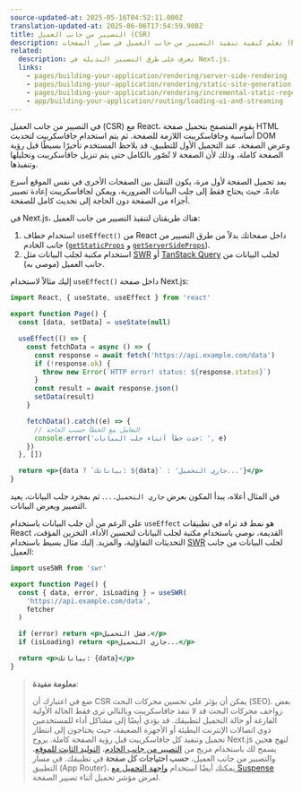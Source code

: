 ```yaml
---
source-updated-at: 2025-05-16T04:52:11.000Z
translation-updated-at: 2025-06-06T17:54:59.908Z
title: التصيير من جانب العميل (CSR)
description: تعلم كيفية تنفيذ التصيير من جانب العميل في مسار الصفحات (Pages Router).
related:
  description: تعرف على طرق التصيير البديلة في Next.js.
  links:
    - pages/building-your-application/rendering/server-side-rendering
    - pages/building-your-application/rendering/static-site-generation
    - pages/building-your-application/rendering/incremental-static-regeneration
    - app/building-your-application/routing/loading-ui-and-streaming
---
```


في التصيير من جانب العميل (CSR) مع React، يقوم المتصفح بتحميل صفحة HTML أساسية وجافاسكريبت اللازمة للصفحة. ثم يتم استخدام جافاسكريبت لتحديث DOM وعرض الصفحة. عند التحميل الأول للتطبيق، قد يلاحظ المستخدم تأخيرًا بسيطًا قبل رؤية الصفحة كاملة، وذلك لأن الصفحة لا تُصّور بالكامل حتى يتم تنزيل جافاسكريبت وتحليلها وتنفيذها.

بعد تحميل الصفحة لأول مرة، يكون التنقل بين الصفحات الأخرى في نفس الموقع أسرع عادةً، حيث يحتاج فقط إلى جلب البيانات الضرورية، ويمكن لجافاسكريبت إعادة تصيير أجزاء من الصفحة دون الحاجة إلى تحديث كامل للصفحة.

في Next.js، هناك طريقتان لتنفيذ التصيير من جانب العميل:

1. استخدام خطاف `useEffect()` من React داخل صفحاتك بدلاً من طرق التصيير من جانب الخادم ([`getStaticProps`](/docs/pages/building-your-application/data-fetching/get-static-props) و [`getServerSideProps`](/docs/pages/building-your-application/data-fetching/get-server-side-props)).
2. استخدام مكتبة لجلب البيانات مثل [SWR](https://swr.vercel.app/) أو [TanStack Query](https://tanstack.com/query/latest/) لجلب البيانات من جانب العميل (موصى به).

إليك مثالاً لاستخدام `useEffect()` داخل صفحة Next.js:

```jsx filename="pages/index.js"
import React, { useState, useEffect } from 'react'

export function Page() {
  const [data, setData] = useState(null)

  useEffect(() => {
    const fetchData = async () => {
      const response = await fetch('https://api.example.com/data')
      if (!response.ok) {
        throw new Error(`HTTP error! status: ${response.status}`)
      }
      const result = await response.json()
      setData(result)
    }

    fetchData().catch((e) => {
      // التعامل مع الخطأ حسب الحاجة
      console.error('حدث خطأ أثناء جلب البيانات: ', e)
    })
  }, [])

  return <p>{data ? `بياناتك: ${data}` : 'جاري التحميل...'}</p>
}
```

في المثال أعلاه، يبدأ المكون بعرض `جاري التحميل...`. ثم بمجرد جلب البيانات، يعيد التصيير ويعرض البيانات.

على الرغم من أن جلب البيانات باستخدام `useEffect` هو نمط قد تراه في تطبيقات React القديمة، نوصي باستخدام مكتبة لجلب البيانات لتحسين الأداء، التخزين المؤقت، التحديثات التفاؤلية، والمزيد. إليك مثال بسيط باستخدام [SWR](https://swr.vercel.app/) لجلب البيانات من جانب العميل:

```jsx filename="pages/index.js"
import useSWR from 'swr'

export function Page() {
  const { data, error, isLoading } = useSWR(
    'https://api.example.com/data',
    fetcher
  )

  if (error) return <p>فشل التحميل.</p>
  if (isLoading) return <p>جاري التحميل...</p>

  return <p>بياناتك: {data}</p>
}
```

> **معلومة مفيدة**:
>
> ضع في اعتبارك أن CSR يمكن أن يؤثر على تحسين محركات البحث (SEO). بعض زواحف محركات البحث قد لا تنفذ جافاسكريبت وبالتالي ترى فقط الحالة الأولية الفارغة أو حالة التحميل لتطبيقك. قد يؤدي أيضًا إلى مشاكل أداء للمستخدمين ذوي اتصالات الإنترنت البطيئة أو الأجهزة الضعيفة، حيث يحتاجون إلى انتظار تحميل وتنفيذ كل جافاسكريبت قبل رؤية الصفحة كاملة. يروج Next.js لنهج هجين يسمح لك باستخدام مزيج من [التصيير من جانب الخادم](/docs/pages/building-your-application/rendering/server-side-rendering)، [التوليد الثابت للموقع](/docs/pages/building-your-application/rendering/static-site-generation)، والتصيير من جانب العميل، **حسب احتياجات كل صفحة** في تطبيقك. في مسار التطبيق (App Router)، يمكنك أيضًا استخدام [واجهة التحميل مع Suspense](/docs/app/building-your-application/routing/loading-ui-and-streaming) لعرض مؤشر تحميل أثناء تصيير الصفحة.